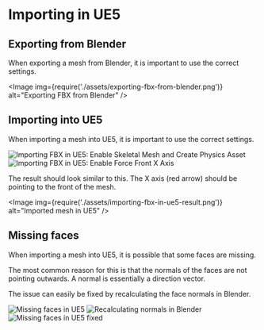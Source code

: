 
# Importing in UE5

## Exporting from Blender

When exporting a mesh from Blender, it is important to use the correct settings.

<Image img={require('./assets/exporting-fbx-from-blender.png')} alt="Exporting FBX from Blender" />

## Importing into UE5

When importing a mesh into UE5, it is important to use the correct settings.

<ImageWrapper>
  <Image
    img={require('./assets/importing-fbx-in-ue5-part1.png')}
    alt="Importing FBX in UE5: Enable Skeletal Mesh and Create Physics Asset"
  />
  <Image
    img={require('./assets/importing-fbx-in-ue5-part2.png')}
    alt="Importing FBX in UE5: Enable Force Front X Axis"
  />
</ImageWrapper>

The result should look similar to this. The X axis (red arrow) should be pointing to the front of
the mesh.

<Image img={require('./assets/importing-fbx-in-ue5-result.png')} alt="Imported mesh in UE5" />

## Missing faces

When importing a mesh into UE5, it is possible that some faces are missing.

The most common reason for this is that the normals of the faces are not pointing outwards. A normal
is essentially a direction vector.

The issue can easily be fixed by recalculating the face normals in Blender.

<ImageWrapper>
  <Image img={require('./assets/missing-faces-in-ue5.png')} alt="Missing faces in UE5" />
  <Image
    img={require('./assets/recalculating-normals-in-blender.png')}
    alt="Recalculating normals in Blender"
  />
  <Image
    img={require('./assets/missing-faces-in-ue5-fixed.png')}
    alt="Missing faces in UE5 fixed"
  />
</ImageWrapper>
